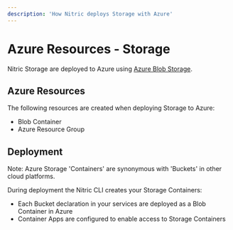 ```yaml
---
description: 'How Nitric deploys Storage with Azure'
---
```


# Azure Resources - Storage

Nitric Storage are deployed to Azure using [Azure Blob Storage](https://azure.microsoft.com/en-us/services/storage/blobs/).

## Azure Resources

The following resources are created when deploying Storage to Azure:

- Blob Container
- Azure Resource Group

## Deployment

<Note>
  Note: Azure Storage 'Containers' are synonymous with 'Buckets' in other cloud
  platforms.
</Note>

During deployment the Nitric CLI creates your Storage Containers:

- Each Bucket declaration in your services are deployed as a Blob Container in Azure
- Container Apps are configured to enable access to Storage Containers
